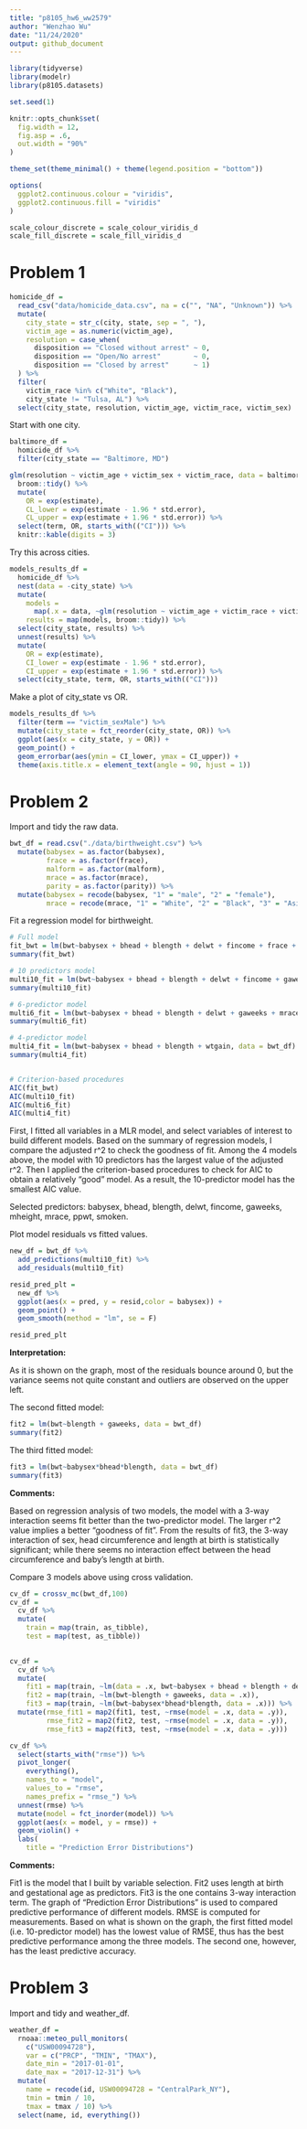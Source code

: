 ```yaml
---
title: "p8105_hw6_ww2579"
author: "Wenzhao Wu"
date: "11/24/2020"
output: github_document
---
```


```r
library(tidyverse)
library(modelr)
library(p8105.datasets)

set.seed(1)

knitr::opts_chunk$set(
  fig.width = 12,
  fig.asp = .6,
  out.width = "90%"
)

theme_set(theme_minimal() + theme(legend.position = "bottom"))

options(
  ggplot2.continuous.colour = "viridis",
  ggplot2.continuous.fill = "viridis"
)

scale_colour_discrete = scale_colour_viridis_d
scale_fill_discrete = scale_fill_viridis_d
```

# Problem 1

```r
homicide_df = 
  read_csv("data/homicide_data.csv", na = c("", "NA", "Unknown")) %>% 
  mutate(
    city_state = str_c(city, state, sep = ", "),
    victim_age = as.numeric(victim_age),
    resolution = case_when(
      disposition == "Closed without arrest" ~ 0,
      disposition == "Open/No arrest"        ~ 0,
      disposition == "Closed by arrest"      ~ 1)
  ) %>% 
  filter(
    victim_race %in% c("White", "Black"),
    city_state != "Tulsa, AL") %>% 
  select(city_state, resolution, victim_age, victim_race, victim_sex)
```

Start with one city.

```r
baltimore_df = 
  homicide_df %>%
  filter(city_state == "Baltimore, MD")

glm(resolution ~ victim_age + victim_sex + victim_race, data = baltimore_df,family = binomial()) %>%
  broom::tidy() %>%
  mutate(
    OR = exp(estimate),
    CL_lower = exp(estimate - 1.96 * std.error),
    CL_upper = exp(estimate + 1.96 * std.error)) %>%
  select(term, OR, starts_with(("CI"))) %>%
  knitr::kable(digits = 3)
```

Try this across cities.

```r
models_results_df = 
  homicide_df %>%
  nest(data = -city_state) %>%
  mutate(
    models = 
      map(.x = data, ~glm(resolution ~ victim_age + victim_race + victim_sex, data = .x, family = binomial())),
    results = map(models, broom::tidy)) %>%
  select(city_state, results) %>%
  unnest(results) %>%
  mutate(
    OR = exp(estimate),
    CI_lower = exp(estimate - 1.96 * std.error),
    CI_upper = exp(estimate + 1.96 * std.error)) %>%
  select(city_state, term, OR, starts_with(("CI")))
```

Make a plot of city_state vs OR.

```r
models_results_df %>%
  filter(term == "victim_sexMale") %>%
  mutate(city_state = fct_reorder(city_state, OR)) %>%
  ggplot(aes(x = city_state, y = OR)) +
  geom_point() +
  geom_errorbar(aes(ymin = CI_lower, ymax = CI_upper)) +
  theme(axis.title.x = element_text(angle = 90, hjust = 1))
```

# Problem 2

Import and tidy the raw data.

```r
bwt_df = read.csv("./data/birthweight.csv") %>%
  mutate(babysex = as.factor(babysex),
         frace = as.factor(frace),
         malform = as.factor(malform),
         mrace = as.factor(mrace),
         parity = as.factor(parity)) %>%
  mutate(babysex = recode(babysex, "1" = "male", "2" = "female"),
         mrace = recode(mrace, "1" = "White", "2" = "Black", "3" = "Asian", "4" = "Puerto Rican", "8" = "Other"))

```


Fit a regression model for birthweight.

```r
# Full model
fit_bwt = lm(bwt~babysex + bhead + blength + delwt + fincome + frace + gaweeks + malform + menarche + mheight + momage + mrace + parity + pnumlbw + pnumsga + ppbmi + ppwt + smoken + wtgain, data = bwt_df)
summary(fit_bwt) 

# 10 predictors model
multi10_fit = lm(bwt~babysex + bhead + blength + delwt + fincome + gaweeks + mheight + mrace + ppwt + smoken, data = bwt_df)
summary(multi10_fit)

# 6-predictor model
multi6_fit = lm(bwt~babysex + bhead + blength + delwt + gaweeks + mrace, data = bwt_df)
summary(multi6_fit)

# 4-predictor model
multi4_fit = lm(bwt~babysex + bhead + blength + wtgain, data = bwt_df)
summary(multi4_fit)


# Criterion-based procedures
AIC(fit_bwt)
AIC(multi10_fit)
AIC(multi6_fit)
AIC(multi4_fit)
```

First, I fitted all variables in a MLR model, and select variables of interest to build different models. Based on the summary of regression models, I compare the adjusted r^2 to check the goodness of fit. Among the 4 models above, the model with 10 predictors has the largest value of the adjusted r^2. Then I applied the criterion-based procedures to check for AIC to obtain a relatively "good" model. As a result, the 10-predictor model has the smallest AIC value. 

Selected predictors: babysex, bhead, blength, delwt, fincome, gaweeks, mheight, mrace, ppwt, smoken. 

Plot model residuals vs fitted values.

```r
new_df = bwt_df %>%
  add_predictions(multi10_fit) %>%
  add_residuals(multi10_fit)

resid_pred_plt = 
  new_df %>%
  ggplot(aes(x = pred, y = resid,color = babysex)) +
  geom_point() +
  geom_smooth(method = "lm", se = F)

resid_pred_plt
```

**Interpretation:**

As it is shown on the graph, most of the residuals bounce around 0, but the variance seems not quite constant and outliers are observed on the upper left.


The second fitted model:

```r
fit2 = lm(bwt~blength + gaweeks, data = bwt_df)
summary(fit2)
```

The third fitted model:

```r
fit3 = lm(bwt~babysex*bhead*blength, data = bwt_df)
summary(fit3)
```

**Comments:**

Based on regression analysis of two models, the model with a 3-way interaction seems fit better than the two-predictor model. The larger r^2 value implies a better "goodness of fit". From the results of fit3, the 3-way interaction of sex, head circumference and length at birth is statistically significant; while there seems no interaction effect between the head circumference and baby's length at birth.

Compare 3 models above using cross validation.

```r
cv_df = crossv_mc(bwt_df,100)
cv_df =
  cv_df %>% 
  mutate(
    train = map(train, as_tibble),
    test = map(test, as_tibble))

    
cv_df = 
  cv_df %>% 
  mutate(  
    fit1 = map(train, ~lm(data = .x, bwt~babysex + bhead + blength + delwt + fincome + gaweeks + mheight + mrace + ppwt + smoken)), 
    fit2 = map(train, ~lm(bwt~blength + gaweeks, data = .x)),
    fit3 = map(train, ~lm(bwt~babysex*bhead*blength, data = .x))) %>% 
  mutate(rmse_fit1 = map2(fit1, test, ~rmse(model = .x, data = .y)), 
         rmse_fit2 = map2(fit2, test, ~rmse(model = .x, data = .y)),
         rmse_fit3 = map2(fit3, test, ~rmse(model = .x, data = .y)))

cv_df %>% 
  select(starts_with("rmse")) %>% 
  pivot_longer(
    everything(),
    names_to = "model", 
    values_to = "rmse",
    names_prefix = "rmse_") %>%
  unnest(rmse) %>%
  mutate(model = fct_inorder(model)) %>% 
  ggplot(aes(x = model, y = rmse)) + 
  geom_violin() +
  labs(
    title = "Prediction Error Distributions")
```

**Comments:**

Fit1 is the model that I built by variable selection. Fit2 uses length at birth and gestational age as predictors. Fit3 is the one contains 3-way interaction term.
The graph of "Prediction Error Distributions" is used to compared predictive performance of different models. RMSE is computed for measurements. Based on what is shown on the graph, the first fitted model (i.e. 10-predictor model) has the lowest value of RMSE, thus has the best predictive performance among the three models. The second one, however, has the least predictive accuracy.


# Problem 3

Import and tidy and weather_df.

```r
weather_df = 
  rnoaa::meteo_pull_monitors(
    c("USW00094728"),
    var = c("PRCP", "TMIN", "TMAX"), 
    date_min = "2017-01-01",
    date_max = "2017-12-31") %>%
  mutate(
    name = recode(id, USW00094728 = "CentralPark_NY"),
    tmin = tmin / 10,
    tmax = tmax / 10) %>%
  select(name, id, everything())
```



